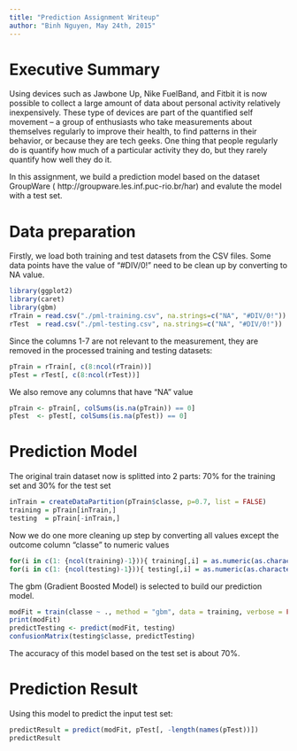 ```yaml
---
title: "Prediction Assignment Writeup"
author: "Binh Nguyen, May 24th, 2015"
---
```


# Executive Summary

Using devices such as Jawbone Up, Nike FuelBand, and Fitbit it is now possible to collect a large amount of data about personal activity relatively inexpensively. These type of devices are part of the quantified self movement – a group of enthusiasts who take measurements about themselves regularly to improve their health, to find patterns in their behavior, or because they are tech geeks. One thing that people regularly do is quantify how much of a particular activity they do, but they rarely quantify how well they do it. 

In this assignment, we build a prediction model based on the dataset GroupWare ( http://groupware.les.inf.puc-rio.br/har) and evalute the model with a test set.


# Data preparation

Firstly, we load both training and test datasets from the CSV files. Some data points have the value of "#DIV/0!" need to be clean up by converting to NA value.
```r
library(ggplot2)
library(caret)
library(gbm)
rTrain = read.csv("./pml-training.csv", na.strings=c("NA", "#DIV/0!"))
rTest  = read.csv("./pml-testing.csv", na.strings=c("NA", "#DIV/0!"))
```


Since the columns 1-7 are not relevant to the measurement, they are removed in the processed training and testing datasets:

```r
pTrain = rTrain[, c(8:ncol(rTrain))]
pTest = rTest[, c(8:ncol(rTest))]
```

We also remove any columns that have "NA" value 

```r
pTrain <- pTrain[, colSums(is.na(pTrain)) == 0] 
pTest  <- pTest[, colSums(is.na(pTest)) == 0] 

```

# Prediction Model

The original train dataset now is splitted into 2 parts: 70% for the training set and 30% for the test set

```r
inTrain = createDataPartition(pTrain$classe, p=0.7, list = FALSE)
training = pTrain[inTrain,]
testing  = pTrain[-inTrain,]
```

Now we do one more cleaning up step by converting all values except the outcome column "classe" to numeric values

```r
for(i in c(1: {ncol(training)-1})){ training[,i] = as.numeric(as.character(training[,i]))}
for(i in c(1: {ncol(testing)-1})){ testing[,i] = as.numeric(as.character(testing[,i]))}
```


The gbm (Gradient Boosted Model) is selected to build our prediction model.

```r
modFit = train(classe ~ ., method = "gbm", data = training, verbose = FALSE)
print(modFit)
predictTesting <- predict(modFit, testing)
confusionMatrix(testing$classe, predictTesting)
```

The accuracy of this model based on the test set is about 70%.


# Prediction Result
Using this model to predict the input test set:
```r
predictResult = predict(modFit, pTest[, -length(names(pTest))])
predictResult
```






